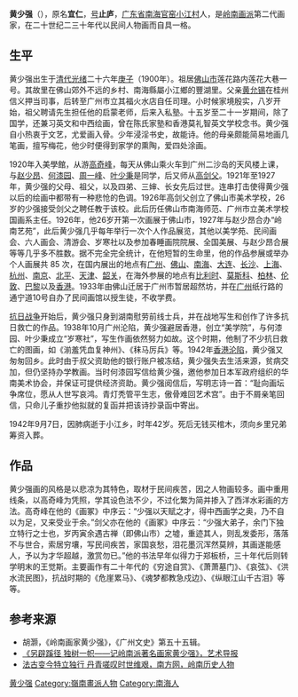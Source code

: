 {{Infobox Biography
| subject_name   = 黄少强 
| image_name     = 
| image_size     = 250px
| image_caption  = 黄少强
| date_of_birth  = 1900年
| place_of_birth = {{QING|廣東省}}[[廣州府|廣州府]][[南海縣|南海縣]]
| date_of_death  = {{death year and age|1942|1910}}
| place_of_death = {{CHN-1928}}[[廣東省_(中華民國)|廣東省]][[南海縣|南海縣]] 
| occupation     = [[岭南画派|岭南画派]]第一代画家
}}

'''黄少强'''（{{bd|1900年||1942年||catIdx=H黄}}），原名'''宜仁'''，[[号|号]]'''止庐'''，[[广东省|广东省]][[南海|南海]][[官窑|官窑]][[小江村|小江村]]人，是[[岭南画派|岭南画派]]第二代画家，在二十世纪二三十年代以民间人物画而自具一格。

==生平==
黄少强出生于[[清代|清代]][[光绪|光绪]]二十六年[[庚子|庚子]]（1900年）。祖居[[佛山市|佛山市]]莲花路内莲花大巷一号。其故里在佛山郊外不远的乡村、南海縣屬小江鄉的豐湖里。父亲[[黄允锡|黄允锡]]在桂州信义押当司事，后转至广州市立其福火水店自任司理。小时候家境殷实，八岁开始，祖父聘请先生担任他的启蒙老师，后来入私塾。十五岁至二十一岁期间，除了国学，还兼习英文和中西绘画，曾在陈氏家塾和香港莫礼智英文学校念书。黄少强自小热衷于文艺，尤爱画入骨。少年浸淫书史，故能诗。他的母亲颇能简易地画几笔画，擅写梅花，他少时便得到家学的熏陶，爱四处涂画。

1920年入美學館，从游[[高奇峰|高奇峰]]，每天从佛山乘火车到广州二沙岛的天风楼上课，与[[赵少昂|赵少昂]]、[[何漆园|何漆园]]、[[周一峰|周一峰]]、[[叶少秉|叶少秉]]是同学，后又师从[[高剑父|高剑父]]。1921年至1927年，黄少强的父母、祖父，以及四弟、三婶、长女先后过世。连串打击使得黄少强以后的绘画中都带有一种悲怆的色调。1926年高剑父创立了佛山市美术学校，26岁的少强接受剑父之聘任教于该校。此后历任佛山市南海师范、广州市立美术学校国画系主任。1926年，他26岁开第一次画展于佛山市，1927年与赵少昂合办“岭南艺苑”，此后黄少强几乎每年举行一次个人作品展览，其他以美学苑、民间画会、六人画会、清游会、岁寒社以及参加春睡画院院展、全国美展、与赵少昂合展等等几乎多不胜数。据不完全完全统计，在他短暂的生命里，他的作品参展或举办个人画展共 85 次，在国内展出的地点有[[广州|广州]]、[[佛山|佛山]]、[[南海|南海]]、[[大连|大连]]、[[长沙|长沙]]、[[上海|上海]]、[[杭州|杭州]]、[[南京|南京]]、[[北平|北平]]、[[天津|天津]]、[[韶关|韶关]]，在海外参展的地点有[[比利时|比利时]]、[[莫斯科|莫斯科]]、[[柏林|柏林]]、[[伦敦|伦敦]]、[[巴黎|巴黎]]以及[[香港|香港]]。1933年由佛山迁居于广州市暂居超然坊，并在[[广州|广州]]纸行路的通宁道10号自办了民间画馆以授生徒，不收学费。

[[抗日战争|抗日战争]]开始后，黄少强只身到湖南慰劳前线士兵，并在战地写生和创作了许多抗日救亡的作品。1938年10月广州沦陷，黄少强避居香港，创立“美学院”，与何漆园、叶少秉成立“岁寒社”，写生作画依然努力如故。这个时期，他制了不少抗日救亡的图画，如《湔羞凭血复神州》、《秣马厉兵》等。1942年[[香港沦陷|香港沦陷]]，黄少强又匆匆回乡。此时由于叔父资助他的银行账户被冻结，黄少强失去生活来源，贫病交加，但仍坚持办学教画。当时何漆园写信给黄少强，邀他参加日本军政府组织的华南美术协会，并保证可提供经济资助。黄少强阅信后，写明志诗一首：“耻向画坛争席位，愿从人世写哀鸿。青灯秃管平生志，傲骨难回艺术宫”。由于不屑亲笔回信，只命儿子重抄他拟就的复函并把该诗抄录函中寄出。

1942年9月7日，因肺病逝于小江乡，时年42岁。死后无钱买棺木，须向乡里兄弟筹资入葬。

==作品==
黄少强画的风格是以悲凉为其特色，取材于民间疾苦，因之人物画较多。画中重用线条，以高奇峰为凭照，学其设色法不少，不过化繁为简并掺入了西洋水彩画的方法。高奇峰在他的《画冢》中序云：“少强以天赋之才，得中西画学之奥，乃不自以为足，又来受业于余。”剑父亦在他的《画冢》中序云：“少强大弟子，余门下独立特行之士也，岁丙寅余遇古禅（即佛山市）之墟，重迹其人，则乱发委形，落落不与世合，索居穷壤，写民间疾苦，家国哀愁，泪花墨沉浑然莫辨，其画遂能感人，予以为才华超越，激赏勿已。”他的书法早年似得力于郑板桥，三十年代后则转学明末的王觉斯。主要画作有二十年代的《穷途自赏》、《萧萧墓门》、《哀弦》、《洪水流民图》，抗战时期的《危崖累马》、《魂梦都教急戍边》、《纵眼江山千古泪》等等。

==参考来源==
*胡灏，《岭南画家黄少强》，《广州文史》第五十五辑。
*[https://archive.today/20130101102315/http://www.mahoo.com.cn/Artists/infodetail.aspx?id=362 《另辟蹊径 独树一帜——记岭南派著名画家黄少强》，艺术导报]
*[http://painting.022china.com/2012/06-04/692751_0.html 法古变今特立独行 丹青嗟叹时世维艰，南方网，岭南历史人物] {{Wayback|url=http://painting.022china.com/2012/06-04/692751_0.html |date=20121117030926 }}

{{岭南画派}}

[[Category:中国画家|黄少强]]
[[Category:嶺南畫派人物|Category:嶺南畫派人物]]
[[Category:南海人|Category:南海人]]
